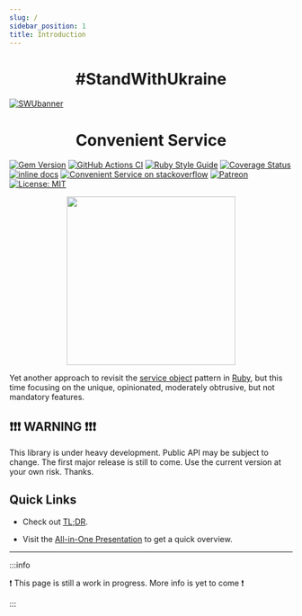 ```yaml
---
slug: /
sidebar_position: 1
title: Introduction
---
```




<h1 align="center">
  #StandWithUkraine
</h1>

[![SWUbanner](https://raw.githubusercontent.com/vshymanskyy/StandWithUkraine/main/banner-direct.svg)](https://vshymanskyy.github.io/StandWithUkraine)

<h1 align="center">
  Convenient Service
</h1>

[![Gem Version](https://badge.fury.io/rb/convenient_service.svg)](https://rubygems.org/gems/convenient_service) [![GitHub Actions CI](https://github.com/marian13/convenient_service/actions/workflows/ci.yml/badge.svg?branch=main)](https://github.com/marian13/convenient_service/actions/workflows/ci.yml) [![Ruby Style Guide](https://img.shields.io/badge/code_style-standard-brightgreen.svg)](https://github.com/testdouble/standard) [![Coverage Status](https://coveralls.io/repos/github/marian13/convenient_service/badge.svg)](https://coveralls.io/github/marian13/convenient_service?branch=main) [![inline docs](http://inch-ci.org/github/marian13/convenient_service.svg?branch=main)](http://inch-ci.org/github/marian13/convenient_service)
[![Convenient Service on stackoverflow](https://img.shields.io/badge/stackoverflow-community-orange.svg?logo=stackoverflow)](https://stackoverflow.com/tags/convenient-service)
[![Patreon](https://img.shields.io/badge/patreon-donate-orange.svg)](https://www.patreon.com/user?u=31435716&fan_landing=true)
[![License: MIT](https://img.shields.io/badge/license-MIT-yellow.svg)](https://opensource.org/licenses/MIT)

<p align="center">
  <img src="https://raw.githubusercontent.com/marian13/convenient_service/main/logo.png" width="300" />
</p>

Yet another approach to revisit the [service object](https://www.toptal.com/ruby-on-rails/decoupling-rails-components) pattern in [Ruby](https://www.ruby-lang.org/en/), but this time focusing on the <span data-tip="Unique features have special care and the highest priority">unique</span>, <span data-tip="The initial stack of features is completely predefined">opinionated</span>, <span data-tip="It is assumed that you agree with the most of the choices">moderately obtrusive</span>, but <span data-tip="But you still have a way to customize almost everything to your own preferences">not mandatory</span> features.

## ❗❗❗ WARNING ❗❗❗

This library is under heavy development. Public API may be subject to change. The first major release is still to come. Use the current version at your own risk. Thanks.

## Quick Links

- Check out [TL;DR](./basics/tldr).

- Visit the [All-in-One Presentation](https://marian13.github.io/static_content/convenient_service/presentations/all_in_one) to get a quick overview.

---

<Copyright />

<ReactTooltip />

:::info

❗ This page is still a work in progress. More info is yet to come ❗

:::
